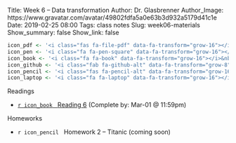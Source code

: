 Title: Week 6 – Data transformation
Author: Dr. Glasbrenner
Author_Image: https://www.gravatar.com/avatar/49802fdfa5a0e63b3d932a5179d41c1e
Date: 2019-02-25 08:00
Tags: class notes
Slug: week06-materials
Show_summary: false
Show_link: false

```r
icon_pdf <- '<i class="fas fa-file-pdf" data-fa-transform="grow-16"></i>&nbsp;'
icon_pen <- '<i class="fa fa-pen-square" data-fa-transform="grow-16"></i>&nbsp;'
icon_book <- '<i class="fa fa-book" data-fa-transform="grow-16"></i>&nbsp;'
icon_github <- '<i class="fab fa-github-alt" data-fa-transform="grow-8"></i>&nbsp;'
icon_pencil <- '<i class="fas fa-pencil-alt" data-fa-transform="grow-16"></i>&nbsp;'
icon_laptop <- '<i class="fa fa-laptop" data-fa-transform="grow-16"></i>&nbsp;'
```

[Readings]{.h2}

::: {.no-bullets}
*   [`r icon_book` &nbsp; [Reading 6]{.card-downloads-format}][reading06] (Complete by: Mar-01 @ 11:59pm)
:::

<div style="margin-bottom: 1em"></div>

[Homeworks]{.h2}

::: {.no-bullets}
*   `r icon_pencil` &nbsp; [Homework 2 -- Titanic (coming soon)]{.card-downloads-format}
:::

[reading06]:  /assignments/reading06/
[homework02]: /assignments/homework-2/
